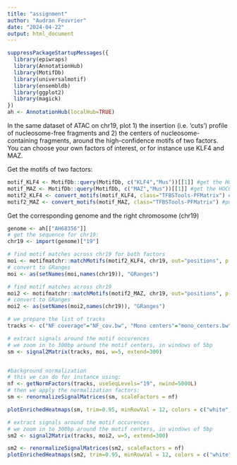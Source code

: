---
title: "assignment"
author: "Audran Feuvrier"
date: "2024-04-22"
output: html_document
---

```{r}
suppressPackageStartupMessages({
  library(epiwraps)
  library(AnnotationHub)
  library(MotifDb)
  library(universalmotif)
  library(ensembldb)
  library(ggplot2)
  library(magick)
})
ah <- AnnotationHub(localHub=TRUE)

```

In the same dataset of ATAC on chr19, plot 1) the insertion (i.e. ‘cuts’) profile of nucleosome-free fragments and 2) the centers of nucleosome-containing fragments, around the high-confidence motifs of two factors.
You can choose your own factors of interest, or for instance use KLF4 and MAZ.

Get the motifs of two factors:
```{r}
motif_KLF4 <- MotifDb::query(MotifDb, c("KLF4","Mus"))[[1]] #get the HOCOMOCO mouse motif 
motif_MAZ <- MotifDb::query(MotifDb, c("MAZ","Mus"))[[1]] #get the HOCOMOCO mouse motif 
motif2_KLF4 <- convert_motifs(motif_KLF4, class="TFBSTools-PFMatrix") #put it in the right format
motif2_MAZ <- convert_motifs(motif_MAZ, class="TFBSTools-PFMatrix") #put it in the right format

```
Get the corresponding genome and the right chromosome (chr19)
```{r}
genome <- ah[["AH68356"]]
# get the sequence for chr19:
chr19 <- import(genome)["19"] 
```

```{r}
# find motif matches across chr19 for both factors
moi <- motifmatchr::matchMotifs(motif2_KLF4, chr19, out="positions", p.cutoff=1e-5)[[1]]
# convert to GRanges
moi <- as(setNames(moi,names(chr19)), "GRanges")

# find motif matches across chr19
moi2 <- motifmatchr::matchMotifs(motif2_MAZ, chr19, out="positions", p.cutoff=1e-5)[[1]]
# convert to GRanges
moi2 <- as(setNames(moi2,names(chr19)), "GRanges")
```


```{r, fig.width=8, fig.height=4}
# we prepare the list of tracks
tracks <- c("NF coverage"="NF_cov.bw", "Mono centers"="mono_centers.bw")

# extract signals around the motif occurences
# we zoom in to 300bp around the motif centers, in windows of 5bp
sm <- signal2Matrix(tracks, moi, w=5, extend=300)


#background normalization
# this we can do for instance using:
nf <- getNormFactors(tracks, useSeqLevels="19", nwind=5000L)
# then we apply the normalization factors:
sm <- renormalizeSignalMatrices(sm, scaleFactors = nf)

plotEnrichedHeatmaps(sm, trim=0.95, minRowVal = 12, colors = c("white","darkred"))
```


```{r}

# extract signals around the motif occurences
# we zoom in to 300bp around the motif centers, in windows of 5bp
sm2 <- signal2Matrix(tracks, moi2, w=5, extend=300)

sm2 <- renormalizeSignalMatrices(sm2, scaleFactors = nf)
plotEnrichedHeatmaps(sm2, trim=0.95, minRowVal = 12, colors = c("white","darkred"))

```



